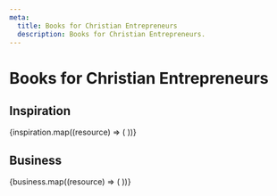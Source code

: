 ```yaml
---
meta:
  title: Books for Christian Entrepreneurs
  description: Books for Christian Entrepreneurs.
---
```



# Books for Christian Entrepreneurs

## Inspiration

<ResourceGrid>
  {inspiration.map((resource) => (
    <ResourceCard 
      key={resource.title}
      resource={resource}
    />
  ))}
</ResourceGrid>

## Business

<ResourceGrid>
  {business.map((resource) => (
    <ResourceCard 
      key={resource.title}
      resource={resource}
    />
  ))}
</ResourceGrid>
